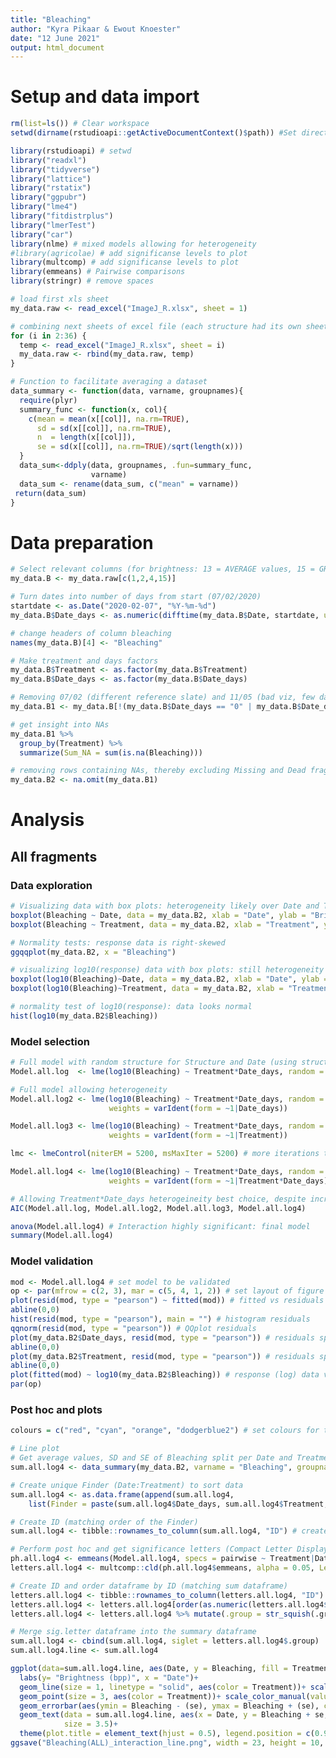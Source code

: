 ```yaml
---
title: "Bleaching"
author: "Kyra Pikaar & Ewout Knoester"
date: "12 June 2021"
output: html_document
---
```


# Setup and data import

```r

rm(list=ls()) # Clear workspace
setwd(dirname(rstudioapi::getActiveDocumentContext()$path)) #Set directory at current (make sure file is saved)

library(rstudioapi) # setwd
library("readxl")
library("tidyverse")
library("lattice")
library("rstatix")
library("ggpubr")
library("lme4")
library("fitdistrplus")
library("lmerTest")
library("car")
library(nlme) # mixed models allowing for heterogeneity
#library(agricolae) # add significanse levels to plot
library(multcomp) # add significanse levels to plot
library(emmeans) # Pairwise comparisons
library(stringr) # remove spaces

# load first xls sheet
my_data.raw <- read_excel("ImageJ_R.xlsx", sheet = 1)

# combining next sheets of excel file (each structure had its own sheet)
for (i in 2:36) {
  temp <- read_excel("ImageJ_R.xlsx", sheet = i)
  my_data.raw <- rbind(my_data.raw, temp)
}

# Function to facilitate averaging a dataset
data_summary <- function(data, varname, groupnames){
  require(plyr)
  summary_func <- function(x, col){
    c(mean = mean(x[[col]], na.rm=TRUE),
      sd = sd(x[[col]], na.rm=TRUE),
      n  = length(x[[col]]),
      se = sd(x[[col]], na.rm=TRUE)/sqrt(length(x)))
  }
  data_sum<-ddply(data, groupnames, .fun=summary_func,
                  varname)
  data_sum <- rename(data_sum, c("mean" = varname))
 return(data_sum)
}
```

<!-- 
Data info:
Treatments example: IntToSub = Coral of Intertidal origin, grown in the Subtidal
Brigthness expressed in bpp, where 0 = black and 255 = white
Adjusted brightness: Correct brightness of fragment using brightness of slate, assuming slate should be 255 bpp
Survival = Cover of live coral tissue per fragment
AVG Brightness & AVG Survival = Average per 8 fragments (Structure)
Diff Survival = Difference between End and Start (= 2020-03-12) survival
-->

# Data preparation
```r

# Select relevant columns (for brightness: 13 = AVERAGE values, 15 = GREEN channel only)
my_data.B <- my_data.raw[c(1,2,4,15)]

# Turn dates into number of days from start (07/02/2020)
startdate <- as.Date("2020-02-07", "%Y-%m-%d")
my_data.B$Date_days <- as.numeric(difftime(my_data.B$Date, startdate, units = "days"), units = "days")

# change headers of column bleaching
names(my_data.B)[4] <- "Bleaching"

# Make treatment and days factors
my_data.B$Treatment <- as.factor(my_data.B$Treatment)
my_data.B$Date_days <- as.factor(my_data.B$Date_days)

# Removing 07/02 (different reference slate) and 11/05 (bad viz, few data) because of inaccurate measurements
my_data.B1 <- my_data.B[!(my_data.B$Date_days == "0" | my_data.B$Date_days == "94"),]

# get insight into NAs
my_data.B1 %>%
  group_by(Treatment) %>%
  summarize(Sum_NA = sum(is.na(Bleaching)))

# removing rows containing NAs, thereby excluding Missing and Dead fragments, and missing pictures
my_data.B2 <- na.omit(my_data.B1)
```

# Analysis
## All fragments
### Data exploration

```r

# Visualizing data with box plots: heterogeneity likely over Date and Treatment
boxplot(Bleaching ~ Date, data = my_data.B2, xlab = "Date", ylab = "Brightness (bpp)")
boxplot(Bleaching ~ Treatment, data = my_data.B2, xlab = "Treatment", ylab = "Brightness (bpp)")

# Normality tests: response data is right-skewed
ggqqplot(my_data.B2, x = "Bleaching")

# visualizing log10(response) data with box plots: still heterogeneity likely over Date and Treatment
boxplot(log10(Bleaching)~Date, data = my_data.B2, xlab = "Date", ylab = "LOG10(Brightness(bpp))")
boxplot(log10(Bleaching)~Treatment, data = my_data.B2, xlab = "Treatment", ylab = "LOG10(Brightness(bpp))")

# normality test of log10(response): data looks normal
hist(log10(my_data.B2$Bleaching))
```

### Model selection
```r
# Full model with random structure for Structure and Date (using structure ID)
Model.all.log  <- lme(log10(Bleaching) ~ Treatment*Date_days, random = ~1|Structure, data = my_data.B2)

# Full model allowing heterogeneity
Model.all.log2 <- lme(log10(Bleaching) ~ Treatment*Date_days, random = ~1|Structure, data = my_data.B2,
                      weights = varIdent(form = ~1|Date_days))

Model.all.log3 <- lme(log10(Bleaching) ~ Treatment*Date_days, random = ~1|Structure, data = my_data.B2,
                      weights = varIdent(form = ~1|Treatment))

lmc <- lmeControl(niterEM = 5200, msMaxIter = 5200) # more iterations to reach convergence (will take some mins)

Model.all.log4 <- lme(log10(Bleaching) ~ Treatment*Date_days, random = ~1|Structure, data = my_data.B2,
                      weights = varIdent(form = ~1|Treatment*Date_days), control = lmc)

# Allowing Treatment*Date_days heterogeineity best choice, despite increase in df:
AIC(Model.all.log, Model.all.log2, Model.all.log3, Model.all.log4)

anova(Model.all.log4) # Interaction highly significant: final model
summary(Model.all.log4)
```

### Model validation
```r

mod <- Model.all.log4 # set model to be validated
op <- par(mfrow = c(2, 3), mar = c(5, 4, 1, 2)) # set layout of figure frame
plot(resid(mod, type = "pearson") ~ fitted(mod)) # fitted vs residuals
abline(0,0)
hist(resid(mod, type = "pearson"), main = "") # histogram residuals
qqnorm(resid(mod, type = "pearson")) # QQplot residuals
plot(my_data.B2$Date_days, resid(mod, type = "pearson")) # residuals split over Date
abline(0,0)
plot(my_data.B2$Treatment, resid(mod, type = "pearson")) # residuals split over Treatment
abline(0,0)
plot(fitted(mod) ~ log10(my_data.B2$Bleaching)) # response (log) data vs fitted (log)
par(op)

```

### Post hoc and plots
```r

colours = c("red", "cyan", "orange", "dodgerblue2") # set colours for the Treatments

# Line plot
# Get average values, SD and SE of Bleaching split per Date and Treatment
sum.all.log4 <- data_summary(my_data.B2, varname = "Bleaching", groupnames = c("Date_days", "Treatment", "Date"))

# Create unique Finder (Date:Treatment) to sort data
sum.all.log4 <- as.data.frame(append(sum.all.log4,
    list(Finder = paste(sum.all.log4$Date_days, sum.all.log4$Treatment, sep=":")), after = 0))

# Create ID (matching order of the Finder)
sum.all.log4 <- tibble::rownames_to_column(sum.all.log4, "ID") # create ID from rownames

# Perform post hoc and get significance letters (Compact Letter Display) between Treatments within each Date
ph.all.log4 <- emmeans(Model.all.log4, specs = pairwise ~ Treatment|Date_days, adjust = "tukey", type = "response")
letters.all.log4 <- multcomp::cld(ph.all.log4$emmeans, alpha = 0.05, Letters = letters) # get CLD

# Create ID and order dataframe by ID (matching sum dataframe)
letters.all.log4 <- tibble::rownames_to_column(letters.all.log4, "ID") # Create ID from rownames
letters.all.log4 <- letters.all.log4[order(as.numeric(letters.all.log4$ID)),] # order by ID
letters.all.log4 <- letters.all.log4 %>% mutate(.group = str_squish(.group)) # remove white spaces

# Merge sig.letter dataframe into the summary dataframe
sum.all.log4 <- cbind(sum.all.log4, siglet = letters.all.log4$.group)
sum.all.log4.line <- sum.all.log4

ggplot(data=sum.all.log4.line, aes(Date, y = Bleaching, fill = Treatment)) + ylim(35, 165)+
  labs(y= "Brightness (bpp)", x = "Date")+
  geom_line(size = 1, linetype = "solid", aes(color = Treatment))+ scale_color_manual(values = colours)+ 
  geom_point(size = 3, aes(color = Treatment))+ scale_color_manual(values = colours)+
  geom_errorbar(aes(ymin = Bleaching - (se), ymax = Bleaching + (se), color = Treatment), width = .9)+
  geom_text(data = sum.all.log4.line, aes(x = Date, y = Bleaching + se, label = siglet, vjust = -0.8), 
            size = 3.5)+
  theme(plot.title = element_text(hjust = 0.5), legend.position = c(0.9, 0.79))
ggsave("Bleaching(ALL)_interaction_line.png", width = 23, height = 10, units = "cm")

```

